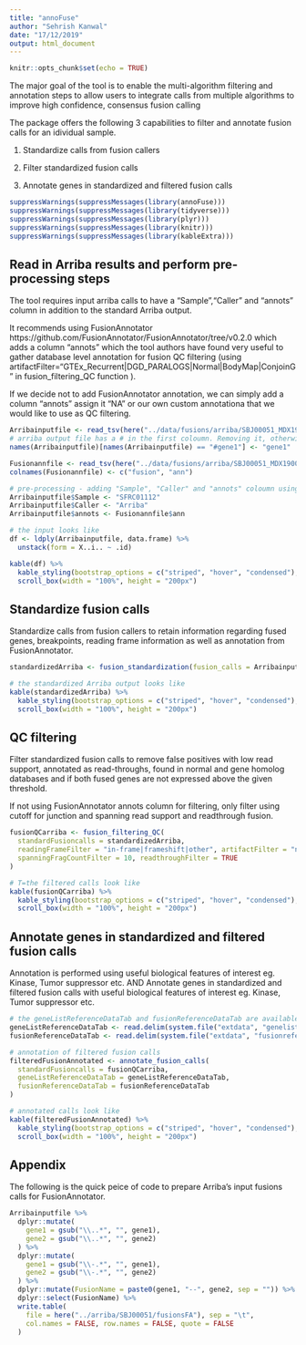 ```yaml
---
title: "annoFuse"
author: "Sehrish Kanwal"
date: "17/12/2019"
output: html_document
---
```


```r
knitr::opts_chunk$set(echo = TRUE)
```

The major goal of the tool is to enable the multi-algorithm filtering and annotation steps to allow users to integrate calls from multiple algorithms to improve high confidence, consensus fusion calling

The package offers the following 3 capabilities to filter and annotate fusion calls for an idividual sample.

1. Standardize calls from fusion callers

2. Filter standardized fusion calls

3. Annotate genes in standardized and filtered fusion calls

```r
suppressWarnings(suppressMessages(library(annoFuse)))
suppressWarnings(suppressMessages(library(tidyverse)))
suppressWarnings(suppressMessages(library(plyr)))
suppressWarnings(suppressMessages(library(knitr)))
suppressWarnings(suppressMessages(library(kableExtra)))
```

## Read in Arriba results and perform pre-processing steps

The tool requires input arriba calls to have a "Sample","Caller" and "annots" column in addition to the standard Arriba output.

It recommends using FusionAnnotator https://github.com/FusionAnnotator/FusionAnnotator/tree/v0.2.0 which adds a column "annots" which the tool authors have found very useful to gather database level annotation for fusion QC filtering (using artifactFilter="GTEx_Recurrent|DGD_PARALOGS|Normal|BodyMap|ConjoinG" in fusion_filtering_QC function ).

If we decide not to add FusionAnnotator annotation, we can simply add a column "annots" assign it "NA" or our own custom annotationa that we would like to use as QC filtering.

```r
Arribainputfile <- read_tsv(here("../data/fusions/arriba/SBJ00051_MDX190040_SFRC01112_T_RNA_L1900448/fusions.tsv"), col_types = cols())
# arriba output file has a # in the first coloumn. Removing it, otherwise the first column name becomes "#gene1" instead of "gene"
names(Arribainputfile)[names(Arribainputfile) == "#gene1"] <- "gene1"

Fusionannfile <- read_tsv(here("../data/fusions/arriba/SBJ00051_MDX190040_SFRC01112_T_RNA_L1900448/fusionsAnno.tsv"), col_types = cols(), col_names = FALSE)
colnames(Fusionannfile) <- c("fusion", "ann")

# pre-processing - adding "Sample", "Caller" and "annots" coloumn using FusionAnnotator's output.
Arribainputfile$Sample <- "SFRC01112"
Arribainputfile$Caller <- "Arriba"
Arribainputfile$annots <- Fusionannfile$ann

# the input looks like
df <- ldply(Arribainputfile, data.frame) %>%
  unstack(form = X..i.. ~ .id)

kable(df) %>%
  kable_styling(bootstrap_options = c("striped", "hover", "condensed"), fixed_thead = T) %>%
  scroll_box(width = "100%", height = "200px")
```

## Standardize fusion calls

Standardize calls from fusion callers to retain information regarding fused genes, breakpoints, reading frame information as well as annotation from FusionAnnotator.


```r
standardizedArriba <- fusion_standardization(fusion_calls = Arribainputfile, caller = "ARRIBA")

# the standardized Arriba output looks like
kable(standardizedArriba) %>%
  kable_styling(bootstrap_options = c("striped", "hover", "condensed"), fixed_thead = T) %>%
  scroll_box(width = "100%", height = "200px")
```


## QC filtering 

Filter standardized fusion calls to remove false positives with low read support, annotated as read-throughs, found in normal and gene homolog databases and if both fused genes are not expressed above the given threshold.

If not using FusionAnnotator annots column for filtering,  only filter using cutoff for junction and spanning read support and readthrough fusion.

```r
fusionQCarriba <- fusion_filtering_QC(
  standardFusioncalls = standardizedArriba,
  readingFrameFilter = "in-frame|frameshift|other", artifactFilter = "none", junctionReadCountFilter = 1,
  spanningFragCountFilter = 10, readthroughFilter = TRUE
)

# T=the filtered calls look like
kable(fusionQCarriba) %>%
  kable_styling(bootstrap_options = c("striped", "hover", "condensed"), fixed_thead = T) %>%
  scroll_box(width = "100%", height = "200px")
```

## Annotate genes in standardized and filtered fusion calls

Annotation is performed using useful biological features of interest eg. Kinase, Tumor suppressor etc. AND Annotate genes in standardized and filtered fusion calls with useful biological features of interest eg. Kinase, Tumor suppressor etc.

```r
# the geneListReferenceDataTab and fusionReferenceDataTab are available with the package
geneListReferenceDataTab <- read.delim(system.file("extdata", "genelistreference.txt", package = "annoFuse"), stringsAsFactors = FALSE)
fusionReferenceDataTab <- read.delim(system.file("extdata", "fusionreference.txt", package = "annoFuse"), stringsAsFactors = FALSE)

# annotation of filtered fusion calls
filteredFusionAnnotated <- annotate_fusion_calls(
  standardFusioncalls = fusionQCarriba,
  geneListReferenceDataTab = geneListReferenceDataTab,
  fusionReferenceDataTab = fusionReferenceDataTab
)

# annotated calls look like
kable(filteredFusionAnnotated) %>%
  kable_styling(bootstrap_options = c("striped", "hover", "condensed"), fixed_thead = T) %>%
  scroll_box(width = "100%", height = "200px")
```

## Appendix

The following is the quick peice of code to prepare Arriba's input fusions calls for FusionAnnotator. 

```r
Arribainputfile %>%
  dplyr::mutate(
    gene1 = gsub("\\..*", "", gene1),
    gene2 = gsub("\\..*", "", gene2)
  ) %>%
  dplyr::mutate(
    gene1 = gsub("\\-.*", "", gene1),
    gene2 = gsub("\\-.*", "", gene2)
  ) %>%
  dplyr::mutate(FusionName = paste0(gene1, "--", gene2, sep = "")) %>%
  dplyr::select(FusionName) %>%
  write.table(
    file = here("../arriba/SBJ00051/fusionsFA"), sep = "\t",
    col.names = FALSE, row.names = FALSE, quote = FALSE
  )
```

